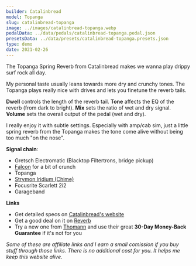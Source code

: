 ```yaml
---
builder: Catalinbread
model: Topanga
slug: catalinbread-topanga
image: ../images/catalinbread-topanga.webp
pedalData: ../data/pedals/catalinbread-topanga.pedal.json
presetsData: ../data/presets/catalinbread-topanga.presets.json
type: demo
date: 2021-02-26
---
```


The Topanga Spring Reverb from Catalinbread makes we wanna play drippy surf rock all day.

My personal taste usually leans towards more dry and crunchy tones. The Topanga plays really nice with drives and lets you finetune the reverb tails.

**Dwell** controls the length of the reverb tail. **Tone** affects the EQ of the reverb (from dark to bright). **Mix** sets the ratio of wet and dry signal. **Volume** sets the overall output of the pedal (wet and dry).

I really enjoy it with subtle settings. Especially with amp/cab sim, just a little spring reverb from the Topanga makes the tone come alive without being too much "on the nose".

**Signal chain**:

- Gretsch Electromatic (Blacktop Filtertrons, bridge pickup)
- [Falcon](/demos/crazy-tube-circuits-falcon) for a bit of crunch
- Topanga
- [Strymon Iridium (Chime)](/demos/strymon-iridium)
- Focusrite Scarlett 2i2
- Garageband

**Links**

- Get detailed specs on [Catalinbread's website](https://catalinbread.com/products/topanga)
- Get a good deal on it on [Reverb](https://reverb.grsm.io/loopydemos-catalinbread-topanga)
- Try a new one from [Thomann](https://www.thomann.de/intl/catalinbread_topanga.htm?partner_id=15606) and use their great **30-Day Money-Back Guarantee** if it's not for you

_Some of these are affiliate links and I earn a small comission if you buy stuff through those links. There is no additional cost for you. It helps me keep this website alive._
